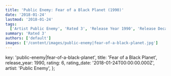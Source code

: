```yaml
---
title: 'Public Enemy: Fear of a Black Planet (1990)'
date: '2018-01-24'
lastmod: '2018-01-24'
tags:
  ['Artist Public Enemy', 'Rated 3', 'Release Year 1990', 'Release Decade 1990']
summary: 'Rated 3'
authors: ['default']
images: ['/content/images/public-enemy|fear-of-a-black-planet.jpg']
---
```


  key: 'public-enemy|fear-of-a-black-planet',
  title: 'Fear of a Black Planet',
  release_year: 1990,
  rating: 6,
  rating_date: '2018-01-24T00:00:00.000Z',
  artist: 'Public Enemy',
};

<MusicRating data={data} />

